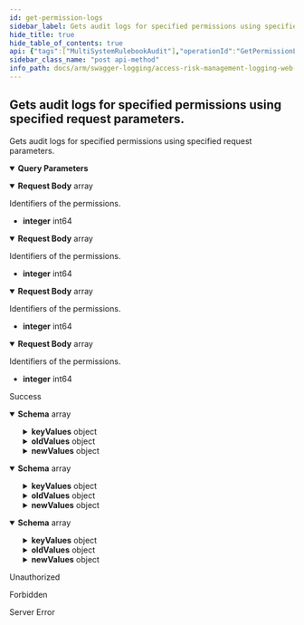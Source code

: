 ```yaml
---
id: get-permission-logs
sidebar_label: Gets audit logs for specified permissions using specified request parameters.
hide_title: true
hide_table_of_contents: true
api: {"tags":["MultiSystemRulebookAudit"],"operationId":"GetPermissionLogs","parameters":[{"name":"fromDate","in":"query","description":"Filter for audit logs by start date.","required":false,"schema":{"type":"string","format":"date-time"}},{"name":"toDate","in":"query","description":"Filter for audit logs by end date.","required":false,"schema":{"type":"string","format":"date-time"}},{"name":"skip","in":"query","description":"Determines how many items should be skipped.","required":false,"schema":{"type":"integer","format":"int32"}},{"name":"take","in":"query","description":"Determines how many items should be taken.","required":false,"schema":{"type":"integer","format":"int32"}}],"requestBody":{"content":{"application/json-patch+json":{"schema":{"uniqueItems":false,"type":"array","items":{"format":"int64","type":"integer"}}},"application/json":{"schema":{"uniqueItems":false,"type":"array","items":{"format":"int64","type":"integer"}}},"text/json":{"schema":{"uniqueItems":false,"type":"array","items":{"format":"int64","type":"integer"}}},"application/*+json":{"schema":{"uniqueItems":false,"type":"array","items":{"format":"int64","type":"integer"}}}},"description":"Identifiers of the permissions."},"responses":{"200":{"description":"Success","content":{"text/plain":{"schema":{"uniqueItems":false,"type":"array","items":{"description":"Represents model for an audit log item. Contains information about what, who and when changed.","type":"object","properties":{"id":{"format":"int64","description":"Identifier of the log item.","type":"integer"},"serviceName":{"description":"Name of the service audit log item belongs to.","type":"string"},"tableName":{"description":"Name of the table audit log item belongs to.","type":"string"},"utcTimestamp":{"format":"date-time","description":"Created date of audit log item, UTC.","type":"string"},"operation":{"enum":["?","i","u","d"],"type":"string"},"user":{"description":"Name of user, who created audit log item.","type":"string"},"keyValues":{"description":"Key values of related entity.","type":"object","additionalProperties":{"type":"object"}},"oldValues":{"description":"Old values of related entity.","type":"object","additionalProperties":{"type":"object"}},"newValues":{"description":"New values of related entity.","type":"object","additionalProperties":{"type":"object"}}}}}},"application/json":{"schema":{"uniqueItems":false,"type":"array","items":{"description":"Represents model for an audit log item. Contains information about what, who and when changed.","type":"object","properties":{"id":{"format":"int64","description":"Identifier of the log item.","type":"integer"},"serviceName":{"description":"Name of the service audit log item belongs to.","type":"string"},"tableName":{"description":"Name of the table audit log item belongs to.","type":"string"},"utcTimestamp":{"format":"date-time","description":"Created date of audit log item, UTC.","type":"string"},"operation":{"enum":["?","i","u","d"],"type":"string"},"user":{"description":"Name of user, who created audit log item.","type":"string"},"keyValues":{"description":"Key values of related entity.","type":"object","additionalProperties":{"type":"object"}},"oldValues":{"description":"Old values of related entity.","type":"object","additionalProperties":{"type":"object"}},"newValues":{"description":"New values of related entity.","type":"object","additionalProperties":{"type":"object"}}}}}},"text/json":{"schema":{"uniqueItems":false,"type":"array","items":{"description":"Represents model for an audit log item. Contains information about what, who and when changed.","type":"object","properties":{"id":{"format":"int64","description":"Identifier of the log item.","type":"integer"},"serviceName":{"description":"Name of the service audit log item belongs to.","type":"string"},"tableName":{"description":"Name of the table audit log item belongs to.","type":"string"},"utcTimestamp":{"format":"date-time","description":"Created date of audit log item, UTC.","type":"string"},"operation":{"enum":["?","i","u","d"],"type":"string"},"user":{"description":"Name of user, who created audit log item.","type":"string"},"keyValues":{"description":"Key values of related entity.","type":"object","additionalProperties":{"type":"object"}},"oldValues":{"description":"Old values of related entity.","type":"object","additionalProperties":{"type":"object"}},"newValues":{"description":"New values of related entity.","type":"object","additionalProperties":{"type":"object"}}}}}}}},"401":{"description":"Unauthorized"},"403":{"description":"Forbidden"},"500":{"description":"Server Error"}},"description":"Gets audit logs for specified permissions using specified request parameters.","method":"post","path":"/api/msrb-audit/permissions","jsonRequestBodyExample":[0],"info":{"version":"v1","title":"Access Risk Management Logging Web APIs"},"postman":{"name":"Gets audit logs for specified permissions using specified request parameters.","description":{"type":"text/plain"},"url":{"path":["api","msrb-audit","permissions"],"host":["{{baseUrl}}"],"query":[{"disabled":false,"description":{"content":"Filter for audit logs by start date.","type":"text/plain"},"key":"fromDate","value":""},{"disabled":false,"description":{"content":"Filter for audit logs by end date.","type":"text/plain"},"key":"toDate","value":""},{"disabled":false,"description":{"content":"Determines how many items should be skipped.","type":"text/plain"},"key":"skip","value":""},{"disabled":false,"description":{"content":"Determines how many items should be taken.","type":"text/plain"},"key":"take","value":""}],"variable":[]},"header":[{"key":"Content-Type","value":"application/json"},{"key":"Accept","value":"text/plain"}],"method":"POST","body":{"mode":"raw","raw":"\"\"","options":{"raw":{"language":"json"}}}}}
sidebar_class_name: "post api-method"
info_path: docs/arm/swagger-logging/access-risk-management-logging-web-ap-is
---
```



## Gets audit logs for specified permissions using specified request parameters.



Gets audit logs for specified permissions using specified request parameters.

<details style={{"marginBottom":"1rem"}} data-collapsed={false} open={true}><summary style={{}}><strong>Query Parameters</strong></summary><div><ul><ParamsItem className={"paramsItem"} param={{"name":"fromDate","in":"query","description":"Filter for audit logs by start date.","required":false,"schema":{"type":"string","format":"date-time"}}}></ParamsItem><ParamsItem className={"paramsItem"} param={{"name":"toDate","in":"query","description":"Filter for audit logs by end date.","required":false,"schema":{"type":"string","format":"date-time"}}}></ParamsItem><ParamsItem className={"paramsItem"} param={{"name":"skip","in":"query","description":"Determines how many items should be skipped.","required":false,"schema":{"type":"integer","format":"int32"}}}></ParamsItem><ParamsItem className={"paramsItem"} param={{"name":"take","in":"query","description":"Determines how many items should be taken.","required":false,"schema":{"type":"integer","format":"int32"}}}></ParamsItem></ul></div></details><MimeTabs groupId={"mime-type"}><TabItem label={"application/json-patch+json"} value={"application/json-patch+json"}><details style={{}} data-collapsed={false} open={true}><summary style={{"textAlign":"left"}}><strong>Request Body</strong><span style={{"opacity":"0.6"}}> array</span></summary><div style={{"textAlign":"left","marginLeft":"1rem"}}><div style={{"marginTop":"1rem","marginBottom":"1rem"}}>

Identifiers of the permissions.

</div></div><ul style={{"marginLeft":"1rem"}}><li><div><strong>integer</strong><span style={{"opacity":"0.6"}}> int64</span></div></li></ul></details></TabItem><TabItem label={"application/json"} value={"application/json"}><details style={{}} data-collapsed={false} open={true}><summary style={{"textAlign":"left"}}><strong>Request Body</strong><span style={{"opacity":"0.6"}}> array</span></summary><div style={{"textAlign":"left","marginLeft":"1rem"}}><div style={{"marginTop":"1rem","marginBottom":"1rem"}}>

Identifiers of the permissions.

</div></div><ul style={{"marginLeft":"1rem"}}><li><div><strong>integer</strong><span style={{"opacity":"0.6"}}> int64</span></div></li></ul></details></TabItem><TabItem label={"text/json"} value={"text/json"}><details style={{}} data-collapsed={false} open={true}><summary style={{"textAlign":"left"}}><strong>Request Body</strong><span style={{"opacity":"0.6"}}> array</span></summary><div style={{"textAlign":"left","marginLeft":"1rem"}}><div style={{"marginTop":"1rem","marginBottom":"1rem"}}>

Identifiers of the permissions.

</div></div><ul style={{"marginLeft":"1rem"}}><li><div><strong>integer</strong><span style={{"opacity":"0.6"}}> int64</span></div></li></ul></details></TabItem><TabItem label={"application/*+json"} value={"application/*+json"}><details style={{}} data-collapsed={false} open={true}><summary style={{"textAlign":"left"}}><strong>Request Body</strong><span style={{"opacity":"0.6"}}> array</span></summary><div style={{"textAlign":"left","marginLeft":"1rem"}}><div style={{"marginTop":"1rem","marginBottom":"1rem"}}>

Identifiers of the permissions.

</div></div><ul style={{"marginLeft":"1rem"}}><li><div><strong>integer</strong><span style={{"opacity":"0.6"}}> int64</span></div></li></ul></details></TabItem></MimeTabs><div><ApiTabs><TabItem label={"200"} value={"200"}><div>

Success

</div><div><MimeTabs groupId={"mime-type"}><TabItem label={"text/plain"} value={"text/plain"}><SchemaTabs groupId={"schema-tabs"}><TabItem label={"Schema"} value={"Schema"}><details style={{}} data-collapsed={false} open={true}><summary style={{"textAlign":"left"}}><strong>Schema</strong><span style={{"opacity":"0.6"}}> array</span></summary><div style={{"textAlign":"left","marginLeft":"1rem"}}></div><ul style={{"marginLeft":"1rem"}}><SchemaItem collapsible={false} name={"id"} required={false} schemaDescription={"Identifier of the log item."} schemaName={"int64"} qualifierMessage={undefined} defaultValue={undefined}></SchemaItem><SchemaItem collapsible={false} name={"serviceName"} required={false} schemaDescription={"Name of the service audit log item belongs to."} schemaName={"string"} qualifierMessage={undefined} defaultValue={undefined}></SchemaItem><SchemaItem collapsible={false} name={"tableName"} required={false} schemaDescription={"Name of the table audit log item belongs to."} schemaName={"string"} qualifierMessage={undefined} defaultValue={undefined}></SchemaItem><SchemaItem collapsible={false} name={"utcTimestamp"} required={false} schemaDescription={"Created date of audit log item, UTC."} schemaName={"date-time"} qualifierMessage={undefined} defaultValue={undefined}></SchemaItem><SchemaItem collapsible={false} name={"operation"} required={false} schemaDescription={undefined} schemaName={"string"} qualifierMessage={"**Possible values:** [`?`, `i`, `u`, `d`]"} defaultValue={undefined}></SchemaItem><SchemaItem collapsible={false} name={"user"} required={false} schemaDescription={"Name of user, who created audit log item."} schemaName={"string"} qualifierMessage={undefined} defaultValue={undefined}></SchemaItem><SchemaItem collapsible={true} className={"schemaItem"}><details style={{}}><summary style={{}}><strong>keyValues</strong><span style={{"opacity":"0.6"}}> object</span></summary><div style={{"marginLeft":"1rem"}}><div style={{"marginTop":".5rem","marginBottom":".5rem"}}>

Key values of related entity.

</div><li><div><code>property name*</code><span style={{"opacity":"0.6"}}> object</span></div></li></div></details></SchemaItem><SchemaItem collapsible={true} className={"schemaItem"}><details style={{}}><summary style={{}}><strong>oldValues</strong><span style={{"opacity":"0.6"}}> object</span></summary><div style={{"marginLeft":"1rem"}}><div style={{"marginTop":".5rem","marginBottom":".5rem"}}>

Old values of related entity.

</div><li><div><code>property name*</code><span style={{"opacity":"0.6"}}> object</span></div></li></div></details></SchemaItem><SchemaItem collapsible={true} className={"schemaItem"}><details style={{}}><summary style={{}}><strong>newValues</strong><span style={{"opacity":"0.6"}}> object</span></summary><div style={{"marginLeft":"1rem"}}><div style={{"marginTop":".5rem","marginBottom":".5rem"}}>

New values of related entity.

</div><li><div><code>property name*</code><span style={{"opacity":"0.6"}}> object</span></div></li></div></details></SchemaItem></ul></details></TabItem></SchemaTabs></TabItem><TabItem label={"application/json"} value={"application/json"}><SchemaTabs groupId={"schema-tabs"}><TabItem label={"Schema"} value={"Schema"}><details style={{}} data-collapsed={false} open={true}><summary style={{"textAlign":"left"}}><strong>Schema</strong><span style={{"opacity":"0.6"}}> array</span></summary><div style={{"textAlign":"left","marginLeft":"1rem"}}></div><ul style={{"marginLeft":"1rem"}}><SchemaItem collapsible={false} name={"id"} required={false} schemaDescription={"Identifier of the log item."} schemaName={"int64"} qualifierMessage={undefined} defaultValue={undefined}></SchemaItem><SchemaItem collapsible={false} name={"serviceName"} required={false} schemaDescription={"Name of the service audit log item belongs to."} schemaName={"string"} qualifierMessage={undefined} defaultValue={undefined}></SchemaItem><SchemaItem collapsible={false} name={"tableName"} required={false} schemaDescription={"Name of the table audit log item belongs to."} schemaName={"string"} qualifierMessage={undefined} defaultValue={undefined}></SchemaItem><SchemaItem collapsible={false} name={"utcTimestamp"} required={false} schemaDescription={"Created date of audit log item, UTC."} schemaName={"date-time"} qualifierMessage={undefined} defaultValue={undefined}></SchemaItem><SchemaItem collapsible={false} name={"operation"} required={false} schemaDescription={undefined} schemaName={"string"} qualifierMessage={"**Possible values:** [`?`, `i`, `u`, `d`]"} defaultValue={undefined}></SchemaItem><SchemaItem collapsible={false} name={"user"} required={false} schemaDescription={"Name of user, who created audit log item."} schemaName={"string"} qualifierMessage={undefined} defaultValue={undefined}></SchemaItem><SchemaItem collapsible={true} className={"schemaItem"}><details style={{}}><summary style={{}}><strong>keyValues</strong><span style={{"opacity":"0.6"}}> object</span></summary><div style={{"marginLeft":"1rem"}}><div style={{"marginTop":".5rem","marginBottom":".5rem"}}>

Key values of related entity.

</div><li><div><code>property name*</code><span style={{"opacity":"0.6"}}> object</span></div></li></div></details></SchemaItem><SchemaItem collapsible={true} className={"schemaItem"}><details style={{}}><summary style={{}}><strong>oldValues</strong><span style={{"opacity":"0.6"}}> object</span></summary><div style={{"marginLeft":"1rem"}}><div style={{"marginTop":".5rem","marginBottom":".5rem"}}>

Old values of related entity.

</div><li><div><code>property name*</code><span style={{"opacity":"0.6"}}> object</span></div></li></div></details></SchemaItem><SchemaItem collapsible={true} className={"schemaItem"}><details style={{}}><summary style={{}}><strong>newValues</strong><span style={{"opacity":"0.6"}}> object</span></summary><div style={{"marginLeft":"1rem"}}><div style={{"marginTop":".5rem","marginBottom":".5rem"}}>

New values of related entity.

</div><li><div><code>property name*</code><span style={{"opacity":"0.6"}}> object</span></div></li></div></details></SchemaItem></ul></details></TabItem></SchemaTabs></TabItem><TabItem label={"text/json"} value={"text/json"}><SchemaTabs groupId={"schema-tabs"}><TabItem label={"Schema"} value={"Schema"}><details style={{}} data-collapsed={false} open={true}><summary style={{"textAlign":"left"}}><strong>Schema</strong><span style={{"opacity":"0.6"}}> array</span></summary><div style={{"textAlign":"left","marginLeft":"1rem"}}></div><ul style={{"marginLeft":"1rem"}}><SchemaItem collapsible={false} name={"id"} required={false} schemaDescription={"Identifier of the log item."} schemaName={"int64"} qualifierMessage={undefined} defaultValue={undefined}></SchemaItem><SchemaItem collapsible={false} name={"serviceName"} required={false} schemaDescription={"Name of the service audit log item belongs to."} schemaName={"string"} qualifierMessage={undefined} defaultValue={undefined}></SchemaItem><SchemaItem collapsible={false} name={"tableName"} required={false} schemaDescription={"Name of the table audit log item belongs to."} schemaName={"string"} qualifierMessage={undefined} defaultValue={undefined}></SchemaItem><SchemaItem collapsible={false} name={"utcTimestamp"} required={false} schemaDescription={"Created date of audit log item, UTC."} schemaName={"date-time"} qualifierMessage={undefined} defaultValue={undefined}></SchemaItem><SchemaItem collapsible={false} name={"operation"} required={false} schemaDescription={undefined} schemaName={"string"} qualifierMessage={"**Possible values:** [`?`, `i`, `u`, `d`]"} defaultValue={undefined}></SchemaItem><SchemaItem collapsible={false} name={"user"} required={false} schemaDescription={"Name of user, who created audit log item."} schemaName={"string"} qualifierMessage={undefined} defaultValue={undefined}></SchemaItem><SchemaItem collapsible={true} className={"schemaItem"}><details style={{}}><summary style={{}}><strong>keyValues</strong><span style={{"opacity":"0.6"}}> object</span></summary><div style={{"marginLeft":"1rem"}}><div style={{"marginTop":".5rem","marginBottom":".5rem"}}>

Key values of related entity.

</div><li><div><code>property name*</code><span style={{"opacity":"0.6"}}> object</span></div></li></div></details></SchemaItem><SchemaItem collapsible={true} className={"schemaItem"}><details style={{}}><summary style={{}}><strong>oldValues</strong><span style={{"opacity":"0.6"}}> object</span></summary><div style={{"marginLeft":"1rem"}}><div style={{"marginTop":".5rem","marginBottom":".5rem"}}>

Old values of related entity.

</div><li><div><code>property name*</code><span style={{"opacity":"0.6"}}> object</span></div></li></div></details></SchemaItem><SchemaItem collapsible={true} className={"schemaItem"}><details style={{}}><summary style={{}}><strong>newValues</strong><span style={{"opacity":"0.6"}}> object</span></summary><div style={{"marginLeft":"1rem"}}><div style={{"marginTop":".5rem","marginBottom":".5rem"}}>

New values of related entity.

</div><li><div><code>property name*</code><span style={{"opacity":"0.6"}}> object</span></div></li></div></details></SchemaItem></ul></details></TabItem></SchemaTabs></TabItem></MimeTabs></div></TabItem><TabItem label={"401"} value={"401"}><div>

Unauthorized

</div><div></div></TabItem><TabItem label={"403"} value={"403"}><div>

Forbidden

</div><div></div></TabItem><TabItem label={"500"} value={"500"}><div>

Server Error

</div><div></div></TabItem></ApiTabs></div>
      